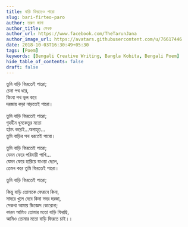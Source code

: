 ```yaml
---
title: বাড়ি ফিরতেও পারো
slug: bari-firteo-paro
author: তরুণ জানা
author_title: লেখক
author_url: https://www.facebook.com/TheTarunJana
author_image_url: https://avatars.githubusercontent.com/u/76617446
date: 2018-10-03T16:30:49+05:30
tags: [Poem]
keywords: [Bengali Creative Writing, Bangla Kobita, Bengali Poem]
hide_table_of_contents: false
draft: false
---
```


তুমি বাড়ি ফিরতেই পারো;<br/>
চেনা পথ ধরে,<br/>
কিংবা পথ ভুল করে<br/>
দরজায় কড়া নাড়তেই পারো।

<!-- truncate -->

তুমি বাড়ি ফিরতেই পারো;<br/>
গৃহহীন ধূমকেতুর মতো<br/>
হঠাৎ করেই...অনাহূত...<br/>
তুমি বাড়ির পথ ধরতেই পারো।

তুমি বাড়ি ফিরতেই পারো;<br/>
যেমন ফেরে পরিযায়ী পাখি...<br/>
যেমন ফেরে হারিয়ে যাওয়া ছেলে,<br/>
তেমন করে তুমি ফিরতেই পারো।

তুমি বাড়ি ফিরতেই পারো;

কিন্তু বাড়ি তোমাকে ফেরাবে কিনা,<br/>
সাদরে খুলে দেবে কিনা সদর দরজা,<br/>
সেকথা আমায় জিজ্ঞেস কোরোনা;<br/>
কারন আমিও তোমার মতো বাড়ি ফিরছি,<br/>
আমিও তোমার মতো বাড়ি ফিরতে চাই।।